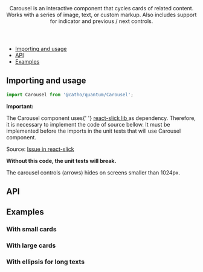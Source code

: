 

<Meta title="Carousel" component={Carousel}  />

<Header title="Carousel">
    Carousel is an interactive component that cycles cards of related content. Works with a series of image, text, or custom markup. Also
    includes support for indicator and previous / next controls.
</Header>

- [Importing and usage](#importing)
- [API](#api)
- [Examples](#examples)

## <a id="importing"></a>Importing and usage

```js
import Carousel from '@catho/quantum/Carousel';
```

<Alert icon="warning" skin="warning">
  <strong>Important:</strong>
  <p>
    The Carousel component uses{' '}
    <a
      href="https://react-slick.neostack.com/"
      target="_blank"
      rel="noopener noreferrer"
    >
      react-slick lib
    </a> 
    as dependency. Therefore, it is necessary to implement the code
    of source bellow. It must be implemented before the imports
    in the unit tests that will use Carousel component.
  </p>
  <p>
    Source: 
    <a
      href="https://github.com/akiran/react-slick/issues/742#issuecomment-460281987"
      target="_blank"
      rel="noopener noreferrer"
    >
      Issue in react-slick
    </a>
  </p>
  <p>
    <strong>Without this code, the unit tests will break. </strong>
  </p>
</Alert>

<Canvas>
  <Story of={Default}/>
</Canvas>

<Alert icon="info" skin="neutral">
  The carousel controls (arrows) hides on screens smaller than 1024px.
</Alert>

## <a id="api"></a>API

<ArgsTable of={Carousel} />

## <a id="examples"></a>Examples

### With small cards

<Canvas>
  <Story of={WithSmallCards}/>
</Canvas>

### With large cards

<Canvas>
  <Story of={WithLargeCards}/>
</Canvas>

### With ellipsis for long texts

<Canvas>
  <Story of={WithEllipsisForLongTexts}/>
</Canvas>
